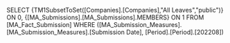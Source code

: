 SELECT {TM1SubsetToSet([Companies].[Companies],"All Leaves","public")} ON 0, {[MA_Submissions].[MA_Submissions].MEMBERS} ON 1 FROM [MA_Fact_Submission] WHERE ([MA_Submission_Measures].[MA_Submission_Measures].[Submission Date], [Period].[Period].[202208])